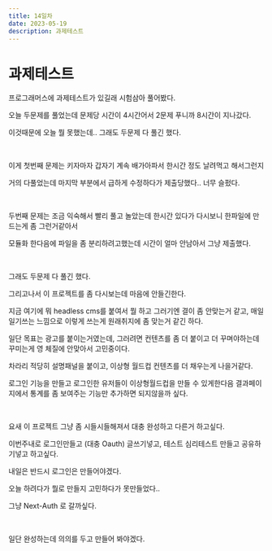 ```yaml
---
title: 14일차
date: 2023-05-19
description: 과제테스트
---
```


# 과제테스트

프로그래머스에 과제테스트가 있길래 시험삼아 풀어봤다.

오늘 두문제를 풀었는데 문제당 시간이 4시간어서 2문제 푸니까 8시간이 지나갔다.

이것때문에 오늘 뭘 못했는데.. 그래도 두문제 다 풀긴 했다.

<br />

이게 첫번째 문제는 키자마자 갑자기 계속 배가아파서 한시간 정도 날려먹고 해서그런지

거의 다풀었는데 마지막 부분에서 급하게 수정하다가 제출당했다.. 너무 슬펐다.

<br />

두번째 문제는 조금 익숙해서 빨리 풀고 놀았는데 한시간 있다가 다시보니 한파일에 만드는게 좀 그런거같아서

모듈화 한다음에 파일을 좀 분리하려고했는데 시간이 얼마 안남아서 그냥 제출했다.

<br />

그래도 두문제 다 풀긴 했다.

그리고나서 이 프로젝트를 좀 다시보는데 마음에 안들긴한다.

지금 여기에 뭐 headless cms를 붙여서 뭘 하고 그러기엔 결이 좀 안맞는거 같고, 매일 일기쓰는 느낌으로 이렇게 쓰는게 원래취지에 좀 맞는거 같긴 하다.

일단 목표는 광고를 붙이는거였는데, 그러려면 컨텐츠를 좀 더 붙이고 더 꾸며야하는데 꾸미는게 영 체질에 안맞아서 고민중이다.

차라리 적당히 설명패널을 붙이고, 이상형 월드컵 컨텐츠를 더 채우는게 나을거같다.

로그인 기능을 만들고 로그인한 유저들이 이상형월드컵을 만들 수 있게한다음 결과페이지에서 통계를 좀 보여주는 기능만 추가하면 되지않을까 싶다.

<br />

요새 이 프로젝트 그냥 좀 시들시들해져서 대충 완성하고 다른거 하고싶다.

이번주내로 로그인만들고 (대충 Oauth) 글쓰기넣고, 테스트 심리테스트 만들고 공유하기넣고 하고싶다.

내일은 반드시 로그인은 만들어야겠다.

오늘 하려다가 뭘로 만들지 고민하다가 못만들었다..

그냥 Next-Auth 로 갈까싶다.

<br />

일단 완성하는데 의의를 두고 만들어 봐야겠다.
